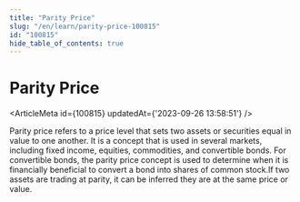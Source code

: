 ```yaml
---
title: "Parity Price"
slug: "/en/learn/parity-price-100815"
id: "100815"
hide_table_of_contents: true
---
```



# Parity Price

<ArticleMeta id={100815} updatedAt={'2023-09-26 13:58:51'} />
<div className='border-solid border-b border-t-0 my-4 border-[var(--ifm-color-gray-300)]' />

Parity price refers to a price level that sets two assets or securities equal in value to one another. It is a concept that is used in several markets, including fixed income, equities, commodities, and convertible bonds. For convertible bonds, the parity price concept is used to determine when it is financially beneficial to convert a bond into shares of common stock.If two assets are trading at parity, it can be inferred they are at the same price or value.
